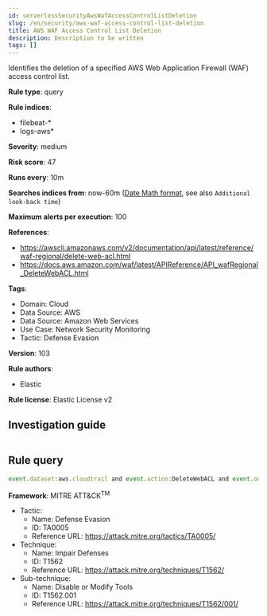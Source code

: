 ```yaml
---
id: serverlessSecurityAwsWafAccessControlListDeletion
slug: /en/security/aws-waf-access-control-list-deletion
title: AWS WAF Access Control List Deletion
description: Description to be written
tags: []
---
```


<div id="aws-waf-access-control-list-deletion"></div>

Identifies the deletion of a specified AWS Web Application Firewall (WAF) access control list.

**Rule type**: query

**Rule indices**: 

* filebeat-*
* logs-aws*

**Severity**: medium

**Risk score**: 47

**Runs every**: 10m

**Searches indices from**: now-60m ([Date Math format](((ref))/common-options.html#date-math), see also <DocLink id="serverlessSecurityRulesUiCreate" section="set-the-rules-schedule">`Additional look-back time`</DocLink>)

**Maximum alerts per execution**: 100

**References**: 

* https://awscli.amazonaws.com/v2/documentation/api/latest/reference/waf-regional/delete-web-acl.html
* https://docs.aws.amazon.com/waf/latest/APIReference/API_wafRegional_DeleteWebACL.html

**Tags**: 

* Domain: Cloud
* Data Source: AWS
* Data Source: Amazon Web Services
* Use Case: Network Security Monitoring
* Tactic: Defense Evasion

**Version**: 103

**Rule authors**: 

* Elastic

**Rule license**: Elastic License v2

## Investigation guide

```markdown

```

## Rule query

```js
event.dataset:aws.cloudtrail and event.action:DeleteWebACL and event.outcome:success

```

**Framework**: MITRE ATT&CK<sup>TM</sup>

* Tactic:
    * Name: Defense Evasion
    * ID: TA0005
    * Reference URL: https://attack.mitre.org/tactics/TA0005/
* Technique:
    * Name: Impair Defenses
    * ID: T1562
    * Reference URL: https://attack.mitre.org/techniques/T1562/
* Sub-technique:
    * Name: Disable or Modify Tools
    * ID: T1562.001
    * Reference URL: https://attack.mitre.org/techniques/T1562/001/

